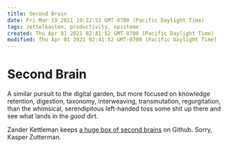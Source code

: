 ```yaml
---
title: Second Brain
date: Fri Mar 19 2021 19:22:53 GMT-0700 (Pacific Daylight Time)
tags: zettelkasten, productivity, episteme
created: Thu Apr 01 2021 02:41:52 GMT-0700 (Pacific Daylight Time)
modified: Thu Apr 01 2021 02:41:52 GMT-0700 (Pacific Daylight Time)
---
```


# Second Brain

A similar pursuit to the digital garden, but more focused on knowledge retention, digestion, taxonomy, interweaving, transmutation, regurgitation, than the whimsical, serendipitous left-handed toss some shit up there and see what lands in the _good_ dirt.

Zander Kettleman keeps [a huge box of second brains](https://github.com/KasperZutterman/Second-Brain) on Github. Sorry, Kasper Zutterman.
